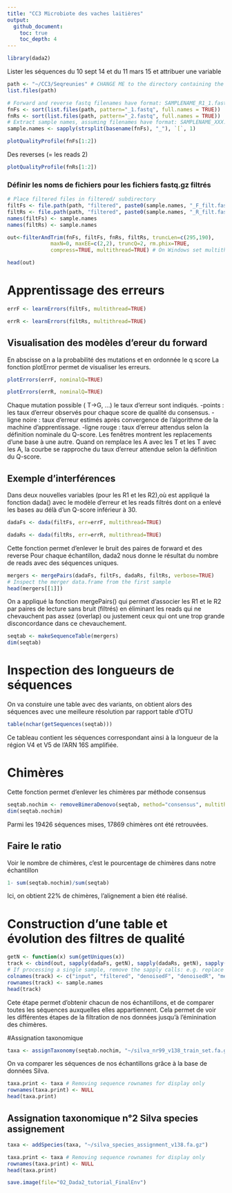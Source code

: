 ```yaml
---
title: "CC3 Microbiote des vaches laitières"
output: 
  github_document:
    toc: true
    toc_depth: 4
---
```


```r
library(dada2)
```
Lister les séquences du 10 sept 14 et du 11 mars 15 et attribuer une variable
```r
path <- "~/CC3/Seqreunies" # CHANGE ME to the directory containing the fastq files after unzipping.
list.files(path)
```

```r
# Forward and reverse fastq filenames have format: SAMPLENAME_R1_1.fastq and SAMPLENAME_R2_1.fastq
fnFs <- sort(list.files(path, pattern="_1.fastq", full.names = TRUE))
fnRs <- sort(list.files(path, pattern="_2.fastq", full.names = TRUE))
# Extract sample names, assuming filenames have format: SAMPLENAME_XXX.fastq
sample.names <- sapply(strsplit(basename(fnFs), "_"), `[`, 1)
```

```r
plotQualityProfile(fnFs[1:2])
```

Des reverses (= les reads 2)
```r
plotQualityProfile(fnRs[1:2])
```

### Définir les noms de fichiers pour les fichiers fastq.gz filtrés
```r
# Place filtered files in filtered/ subdirectory
filtFs <- file.path(path, "filtered", paste0(sample.names, "_F_filt.fastq.gz"))
filtRs <- file.path(path, "filtered", paste0(sample.names, "_R_filt.fastq.gz"))
names(filtFs) <- sample.names
names(filtRs) <- sample.names
```

```r
out<-filterAndTrim(fnFs, filtFs, fnRs, filtRs, truncLen=c(295,190),
              maxN=0, maxEE=c(2,2), truncQ=2, rm.phix=TRUE,
              compress=TRUE, multithread=TRUE) # On Windows set multithread=FALSE
```

```r
head(out)
```


# Apprentissage des erreurs 

```r
errF <- learnErrors(filtFs, multithread=TRUE)
```

```r
errR <- learnErrors(filtRs, multithread=TRUE)
```

## Visualisation des modèles d'ereur du forward

En abscisse on a la probabilité des mutations et en ordonnée le q score
La fonction plotError permet de visualiser les erreurs. 

```r
plotErrors(errF, nominalQ=TRUE)
```

```r
plotErrors(errR, nominalQ=TRUE)
```
Chaque mutation possible ( T→G, ...) le taux d'erreur sont indiqués. 
-points : les taux d'erreur observés pour chaque score de qualité du consensus. 
-ligne noire : taux d'erreur estimés après convergence de l'algorithme de la machine d'apprentissage. 
-ligne rouge : taux d'erreur attendus selon la définition nominale du Q-score.
Les fenêtres montrent les replacements d'une base à une autre.
Quand on remplace les A avec les T et les T avec les A, la courbe se rapproche du taux d'erreur attendue selon la définition du Q-score.


## Exemple d'interférences

Dans deux nouvelles variables (pour les R1 et les R2),où est appliqué la fonction dada() avec le modèle d'erreur et les reads filtrés dont on a enlevé les bases au délà d'un Q-score inférieur à 30. 
```r
dadaFs <- dada(filtFs, err=errF, multithread=TRUE)
```

```r
dadaRs <- dada(filtRs, err=errR, multithread=TRUE)
```

Cette fonction permet d'enlever le bruit des paires de forward et des reverse 
Pour chaque échantillon, dada2 nous donne le résultat du nombre de reads avec des séquences uniques. 
```r
mergers <- mergePairs(dadaFs, filtFs, dadaRs, filtRs, verbose=TRUE)
# Inspect the merger data.frame from the first sample
head(mergers[[1]])
```
On a appliqué la fonction mergePairs() qui permet d'associer les R1 et le R2 par paires de lecture sans bruit (filtrés) en éliminant les reads qui ne chevauchent pas assez (overlap) ou justement ceux qui ont une trop grande disconcordance dans ce chevauchement.
```r
seqtab <- makeSequenceTable(mergers)
dim(seqtab)
```

# Inspection des longueurs de séquences


On va constuire une table avec des variants, on obtient alors des séquences avec une meilleure résolution par rapport table d'OTU
```r
table(nchar(getSequences(seqtab)))
```

Ce tableau contient les séquences correspondant ainsi à la longueur de la région V4 et V5 de l'ARN 16S amplifiée.


# Chimères

Cette fonction permet d'enlever les chimères par méthode consensus 

```r
seqtab.nochim <- removeBimeraDenovo(seqtab, method="consensus", multithread=TRUE, verbose=TRUE)
dim(seqtab.nochim)
```

Parmi les 19426 séquences mises, 17869 chimères ont été retrouvées. 

## Faire le ratio

Voir le nombre de chimères, c'est le pourcentage de chimères dans notre échantillon
```r
1- sum(seqtab.nochim)/sum(seqtab)
```
Ici, on obtient 22% de chimères, l'alignement a bien été réalisé.

# Construction d'une table et évolution des filtres de qualité

```r
getN <- function(x) sum(getUniques(x))
track <- cbind(out, sapply(dadaFs, getN), sapply(dadaRs, getN), sapply(mergers, getN), rowSums(seqtab.nochim))
# If processing a single sample, remove the sapply calls: e.g. replace sapply(dadaFs, getN) with getN(dadaFs)
colnames(track) <- c("input", "filtered", "denoisedF", "denoisedR", "merged", "nonchim")
rownames(track) <- sample.names
head(track)
```
Cete étape permet d'obtenir chacun de nos échantillons, et de comparer toutes les séquences auxquelles elles appartiennent. Cela permet de voir les différentes étapes de la filtration de nos données jusqu'à l'éminination des chimères. 


#Assignation taxonomique

```r
taxa <- assignTaxonomy(seqtab.nochim, "~/silva_nr99_v138_train_set.fa.gz", multithread=TRUE)
```
On va comparer les séquences de nos échantillons grâce à la base de données Silva.

```r
taxa.print <- taxa # Removing sequence rownames for display only
rownames(taxa.print) <- NULL
head(taxa.print)
```
## Assignation taxonomique n°2 Silva species assignement


```r
taxa <- addSpecies(taxa, "~/silva_species_assignment_v138.fa.gz")
```

```r
taxa.print <- taxa # Removing sequence rownames for display only
rownames(taxa.print) <- NULL
head(taxa.print)
```


```r
save.image(file="02_Dada2_tutorial_FinalEnv")
```


